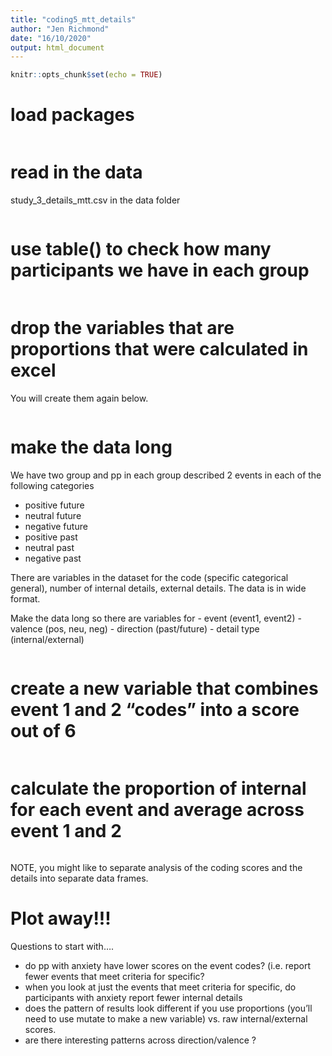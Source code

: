 ```yaml
---
title: "coding5_mtt_details"
author: "Jen Richmond"
date: "16/10/2020"
output: html_document
---
```


```r
knitr::opts_chunk$set(echo = TRUE)
```

# load packages

```r

```

# read in the data

study_3_details_mtt.csv in the data folder

```r

```

# use table() to check how many participants we have in each group

```r

```

# drop the variables that are proportions that were calculated in excel

You will create them again below. 

```r

```


# make the data long

We have two group and pp in each group described 2 events in each of the following categories

- positive future
- neutral future
- negative future
- positive past
- neutral past
- negative past

There are variables in the dataset for the code (specific categorical general), number of internal details, external details. The data is in wide format. 

Make the data long so there are variables for
- event (event1, event2)
- valence (pos, neu, neg)
- direction (past/future)
- detail type (internal/external)

```r

```


# create a new variable that combines event 1 and 2 "codes" into a score out of 6

```r

```

# calculate the proportion of internal for each event and average across event 1 and 2

```r

```

NOTE, you might like to separate analysis of the coding scores and the details into separate data frames. 

# Plot away!!!

Questions to start with....

- do pp with anxiety have lower scores on the event codes? (i.e. report fewer events that meet criteria for specific?
- when you look at just the events that meet criteria for specific, do participants with anxiety report fewer internal details
- does the pattern of results look different if you use proportions (you'll need to use mutate to make a new variable) vs. raw internal/external scores. 
- are there interesting patterns across direction/valence ?

